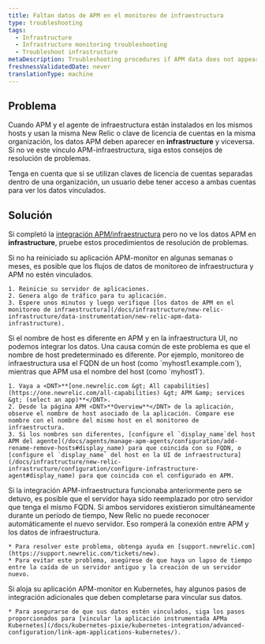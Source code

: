 ```yaml
---
title: Faltan datos de APM en el monitoreo de infraestructura
type: troubleshooting
tags:
  - Infrastructure
  - Infrastructure monitoring troubleshooting
  - Troubleshoot infrastructure
metaDescription: Troubleshooting procedures if APM data does not appear in your infrastructure monitoring UI in New Relic.
freshnessValidatedDate: never
translationType: machine
---
```


## Problema

Cuando APM y el agente de infraestructura están instalados en los mismos hosts y usan la misma New Relic <InlinePopover type="licenseKey" />o clave de licencia de cuentas en la misma organización, los datos APM deben aparecer en <DNT>**infrastructure**</DNT> y viceversa. Si no ve este vínculo APM-infraestructura, siga estos consejos de resolución de problemas.

Tenga en cuenta que si se utilizan claves de licencia de cuentas separadas dentro de una organización, un usuario debe tener acceso a ambas cuentas para ver los datos vinculados.

## Solución

Si completó la [integración APM/infraestructura](/docs/infrastructure/new-relic-infrastructure/data-instrumentation/new-relic-apm-data-infrastructure) pero no ve los datos APM en <DNT>**infrastructure**</DNT>, pruebe estos procedimientos de resolución de problemas.

<CollapserGroup>
  <Collapser id="restart-app-server" title="Reinicie el servidor de aplicaciones.">
    Si no ha reiniciado su aplicación APM-monitor en algunas semanas o meses, es posible que los flujos de datos de monitoreo de infraestructura y APM no estén vinculados.

    1. Reinicie su servidor de aplicaciones.
    2. Genera algo de tráfico para tu aplicación.
    3. Espere unos minutos y luego verifique [los datos de APM en el monitoreo de infraestructura](/docs/infrastructure/new-relic-infrastructure/data-instrumentation/new-relic-apm-data-infrastructure).
  </Collapser>

  <Collapser id="hostnames" title="Asegúrese de que el nombre del host sea el mismo en APM y en UI de infraestructura.">
    Si el nombre de host es diferente en APM y en la infraestructura UI, no podemos integrar los datos. Una causa común de este problema es que el nombre de host predeterminado es diferente. Por ejemplo, monitoreo de infraestructura usa el FQDN de un host (como `myhost1.example.com`), mientras que APM usa el nombre del host (como `myhost1`).

    1. Vaya a <DNT>**[one.newrelic.com &gt; All capabilities](https://one.newrelic.com/all-capabilities) &gt; APM &amp; services &gt; (select an app)**</DNT>.
    2. Desde la página APM <DNT>**Overview**</DNT> de la aplicación, observe el nombre de host asociado de la aplicación. Compare ese nombre con el nombre del mismo host en el monitoreo de infraestructura.
    3. Si los nombres son diferentes, [configure el `display_name`del host APM del agente](/docs/agents/manage-apm-agents/configuration/add-rename-remove-hosts#display_name) para que coincida con su FQDN, o [configure el `display_name` del host en la UI de infraestructura](/docs/infrastructure/new-relic-infrastructure/configuration/configure-infrastructure-agent#display_name) para que coincida con el configurado en APM.
  </Collapser>

  <Collapser id="gap-fqdn-issue" title="Compruebe si hay problemas de reconocimiento del FQDN del host de reemplazo.">
    Si la integración APM-infraestructura funcionaba anteriormente pero se detuvo, es posible que el servidor haya sido reemplazado por otro servidor que tenga el mismo FQDN. Si ambos servidores existieron simultáneamente durante un período de tiempo, New Relic no puede reconocer automáticamente el nuevo servidor. Eso romperá la conexión entre APM y los datos de infraestructura.

    * Para resolver este problema, obtenga ayuda en [support.newrelic.com](https://support.newrelic.com/tickets/new).
    * Para evitar este problema, asegúrese de que haya un lapso de tiempo entre la caída de un servidor antiguo y la creación de un servidor nuevo.
  </Collapser>

  <Collapser id="gap-fqdn-issue" title="Asegúrese de que se hayan completado los pasos de integración de Kubernetes.">
    Si aloja su aplicación APM-monitor en Kubernetes, hay algunos pasos de integración adicionales que deben completarse para vincular sus datos.

    * Para asegurarse de que sus datos estén vinculados, siga los pasos proporcionados para [vincular la aplicación instrumentada APMa Kubernetes](/docs/kubernetes-pixie/kubernetes-integration/advanced-configuration/link-apm-applications-kubernetes/).
  </Collapser>
</CollapserGroup>